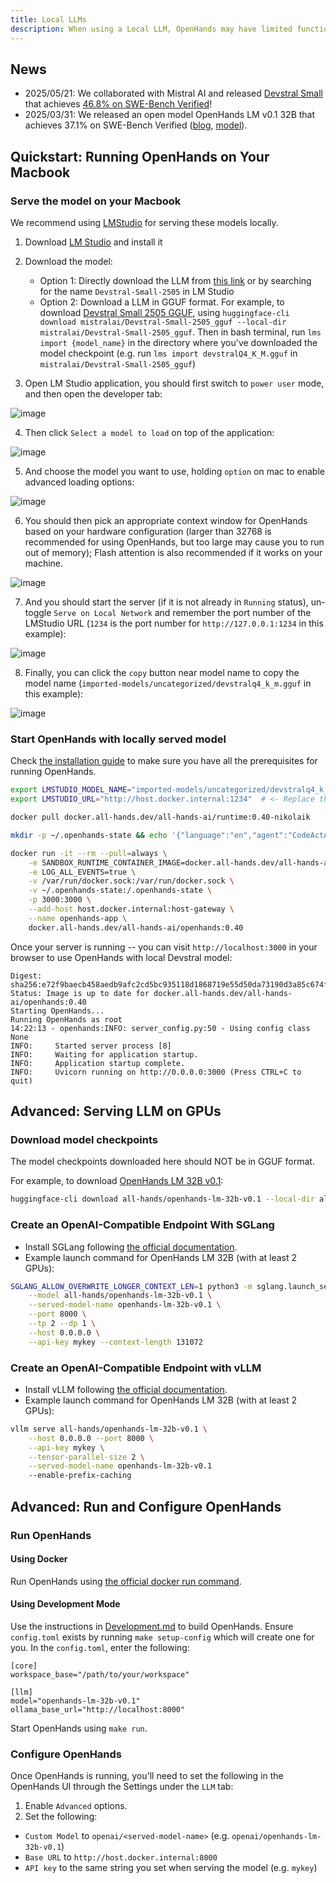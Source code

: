 ```yaml
---
title: Local LLMs
description: When using a Local LLM, OpenHands may have limited functionality. It is highly recommended that you use GPUs to serve local models for optimal experience.
---
```


## News

- 2025/05/21: We collaborated with Mistral AI and released [Devstral Small](https://mistral.ai/news/devstral) that achieves [46.8% on SWE-Bench Verified](https://github.com/SWE-bench/experiments/pull/228)!
- 2025/03/31: We released an open model OpenHands LM v0.1 32B that achieves 37.1% on SWE-Bench Verified
([blog](https://www.all-hands.dev/blog/introducing-openhands-lm-32b----a-strong-open-coding-agent-model), [model](https://huggingface.co/all-hands/openhands-lm-32b-v0.1)).


## Quickstart: Running OpenHands on Your Macbook

### Serve the model on your Macbook

We recommend using [LMStudio](https://lmstudio.ai/) for serving these models locally.

1. Download [LM Studio](https://lmstudio.ai/) and install it

2. Download the model:
   - Option 1: Directly download the LLM from [this link](https://lmstudio.ai/model/devstral-small-2505-mlx) or by searching for the name `Devstral-Small-2505` in LM Studio
   - Option 2: Download a LLM in GGUF format. For example, to download [Devstral Small 2505 GGUF](https://huggingface.co/mistralai/Devstral-Small-2505_gguf), using `huggingface-cli download mistralai/Devstral-Small-2505_gguf --local-dir mistralai/Devstral-Small-2505_gguf`. Then in bash terminal, run `lms import {model_name}` in the directory where you've downloaded the model checkpoint (e.g. run `lms import devstralQ4_K_M.gguf` in `mistralai/Devstral-Small-2505_gguf`)

3. Open LM Studio application, you should first switch to `power user` mode, and then open the developer tab:

![image](./screenshots/1_select_power_user.png)

4. Then click `Select a model to load` on top of the application:

![image](./screenshots/2_select_model.png)

5. And choose the model you want to use, holding `option` on mac to enable advanced loading options:

![image](./screenshots/3_select_devstral.png)

6. You should then pick an appropriate context window for OpenHands based on your hardware configuration (larger than 32768 is recommended for using OpenHands, but too large may cause you to run out of memory); Flash attention is also recommended if it works on your machine.

![image](./screenshots/4_set_context_window.png)

7. And you should start the server (if it is not already in `Running` status), un-toggle `Serve on Local Network` and remember the port number of the LMStudio URL (`1234` is the port number for `http://127.0.0.1:1234` in this example):

![image](./screenshots/5_copy_url.png)

8. Finally, you can click the `copy` button near model name to copy the model name (`imported-models/uncategorized/devstralq4_k_m.gguf` in this example):

![image](./screenshots/6_copy_to_get_model_name.png)

### Start OpenHands with locally served model

Check [the installation guide](https://docs.all-hands.dev/modules/usage/installation) to make sure you have all the prerequisites for running OpenHands.

```bash
export LMSTUDIO_MODEL_NAME="imported-models/uncategorized/devstralq4_k_m.gguf" # <- Replace this with the model name you copied from LMStudio
export LMSTUDIO_URL="http://host.docker.internal:1234"  # <- Replace this with the port from LMStudio

docker pull docker.all-hands.dev/all-hands-ai/runtime:0.40-nikolaik

mkdir -p ~/.openhands-state && echo '{"language":"en","agent":"CodeActAgent","max_iterations":null,"security_analyzer":null,"confirmation_mode":false,"llm_model":"lm_studio/'$LMSTUDIO_MODEL_NAME'","llm_api_key":"dummy","llm_base_url":"'$LMSTUDIO_URL/v1'","remote_runtime_resource_factor":null,"github_token":null,"enable_default_condenser":true,"user_consents_to_analytics":true}' > ~/.openhands-state/settings.json

docker run -it --rm --pull=always \
    -e SANDBOX_RUNTIME_CONTAINER_IMAGE=docker.all-hands.dev/all-hands-ai/runtime:0.40-nikolaik \
    -e LOG_ALL_EVENTS=true \
    -v /var/run/docker.sock:/var/run/docker.sock \
    -v ~/.openhands-state:/.openhands-state \
    -p 3000:3000 \
    --add-host host.docker.internal:host-gateway \
    --name openhands-app \
    docker.all-hands.dev/all-hands-ai/openhands:0.40
```

Once your server is running -- you can visit `http://localhost:3000` in your browser to use OpenHands with local Devstral model:
```
Digest: sha256:e72f9baecb458aedb9afc2cd5bc935118d1868719e55d50da73190d3a85c674f
Status: Image is up to date for docker.all-hands.dev/all-hands-ai/openhands:0.40
Starting OpenHands...
Running OpenHands as root
14:22:13 - openhands:INFO: server_config.py:50 - Using config class None
INFO:     Started server process [8]
INFO:     Waiting for application startup.
INFO:     Application startup complete.
INFO:     Uvicorn running on http://0.0.0.0:3000 (Press CTRL+C to quit)
```


## Advanced: Serving LLM on GPUs

### Download model checkpoints

<Note>
The model checkpoints downloaded here should NOT be in GGUF format.
</Note>

For example, to download [OpenHands LM 32B v0.1](https://huggingface.co/all-hands/openhands-lm-32b-v0.1):

```bash
huggingface-cli download all-hands/openhands-lm-32b-v0.1 --local-dir all-hands/openhands-lm-32b-v0.1
```

### Create an OpenAI-Compatible Endpoint With SGLang

- Install SGLang following [the official documentation](https://docs.sglang.ai/start/install.html).
- Example launch command for OpenHands LM 32B (with at least 2 GPUs):

```bash
SGLANG_ALLOW_OVERWRITE_LONGER_CONTEXT_LEN=1 python3 -m sglang.launch_server \
    --model all-hands/openhands-lm-32b-v0.1 \
    --served-model-name openhands-lm-32b-v0.1 \
    --port 8000 \
    --tp 2 --dp 1 \
    --host 0.0.0.0 \
    --api-key mykey --context-length 131072
```

### Create an OpenAI-Compatible Endpoint with vLLM

- Install vLLM following [the official documentation](https://docs.vllm.ai/en/latest/getting_started/installation.html).
- Example launch command for OpenHands LM 32B (with at least 2 GPUs):

```bash
vllm serve all-hands/openhands-lm-32b-v0.1 \
    --host 0.0.0.0 --port 8000 \
    --api-key mykey \
    --tensor-parallel-size 2 \
    --served-model-name openhands-lm-32b-v0.1
    --enable-prefix-caching
```

## Advanced: Run and Configure OpenHands

### Run OpenHands

#### Using Docker

Run OpenHands using [the official docker run command](../installation#start-the-app).

#### Using Development Mode

Use the instructions in [Development.md](https://github.com/All-Hands-AI/OpenHands/blob/main/Development.md) to build OpenHands.
Ensure `config.toml` exists by running `make setup-config` which will create one for you. In the `config.toml`, enter the following:

```
[core]
workspace_base="/path/to/your/workspace"

[llm]
model="openhands-lm-32b-v0.1"
ollama_base_url="http://localhost:8000"
```

Start OpenHands using `make run`.

### Configure OpenHands

Once OpenHands is running, you'll need to set the following in the OpenHands UI through the Settings under the `LLM` tab:
1. Enable `Advanced` options.
2. Set the following:
- `Custom Model` to `openai/<served-model-name>` (e.g. `openai/openhands-lm-32b-v0.1`)
- `Base URL` to `http://host.docker.internal:8000`
- `API key` to the same string you set when serving the model (e.g. `mykey`)
